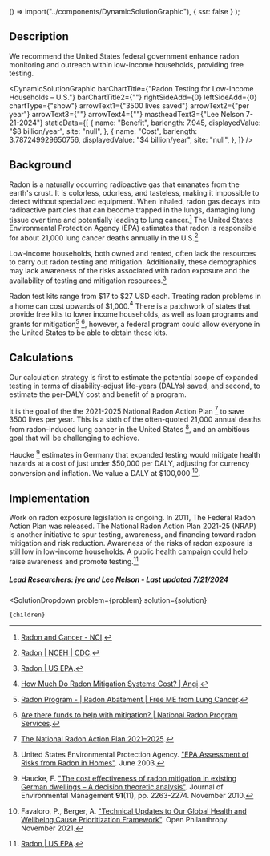 
  () => import("../components/DynamicSolutionGraphic"),
  { ssr: false }
);


## Description
We recommend the United States federal government enhance radon monitoring and outreach within low-income households, providing free testing.

<DynamicSolutionGraphic
  barChartTitle={"Radon Testing for Low-Income Households – U.S."}
  barChartTitle2={""}
  rightSideAdd={0}
  leftSideAdd={0}
  chartType={"show"}
  arrowText1={"3500 lives saved"}
  arrowText2={"per year"}
  arrowText3={""}
  arrowText4={""}
  mastheadText3={"Lee Nelson 7-21-2024"}
 staticData={[
    {
     name: "Benefit",
      barlength: 7.945,
      displayedValue: "$8 billion/year",
      site: "null",
    },
    {
      name: "Cost",
      barlength: 3.787249929650756,
      displayedValue: "$4 billion/year",
      site: "null",
    },
  ]}
/>

## Background
Radon is a naturally occurring radioactive gas that emanates from the earth's crust. It is colorless, odorless, and tasteless, making it impossible to detect without specialized equipment. When inhaled, radon gas decays into radioactive particles that can become trapped in the lungs, damaging lung tissue over time and potentially leading to lung cancer.[^"3"] The United States Environmental Protection Agency (EPA) estimates that radon is responsible for about 21,000 lung cancer deaths annually in the U.S.[^"2"]

Low-income households, both owned and rented, often lack the resources to carry out radon testing and mitigation. Additionally, these demographics may lack awareness of the risks associated with radon exposure and the availability of testing and mitigation resources.[^"4"]

Radon test kits range from $17 to $27 USD each. Treating radon problems in a home can cost upwards of $1,000.[^"6"] There is a patchwork of states that provide free kits to lower income households, as well as loan programs and grants for mitigation[^"8"] [^"9"], however, a federal program could allow everyone in the United States to be able to obtain these kits.

## Calculations
Our calculation strategy is first to estimate the potential scope of expanded testing in terms of disability-adjust life-years (DALYs) saved, and second, to estimate the per-DALY cost and benefit of a program.

It is the goal of the the 2021-2025 National Radon Action Plan [^"7"] to save 3500 lives per year. This is a sixth of the often-quoted 21,000 annual deaths from radon-induced lung cancer in the United States [^"11"], and an ambitious goal that will be challenging to achieve.

Haucke [^"13"] estimates in Germany that expanded testing would mitigate health hazards at a cost of just under $50,000 per DALY, adjusting for currency conversion and inflation. We value a DALY at $100,000 [^"14"].



## Implementation
Work on radon exposure legislation is ongoing. In 2011, The Federal Radon Action Plan was released. The National Radon Action Plan 2021-25 (NRAP) is another initiative to spur testing, awareness, and financing toward radon mitigation and risk reduction. 
Awareness of the risks of radon exposure is still low in low-income households. A public health campaign could help raise awareness and promote testing.[^"4"]

##### Lead Researchers: jye and Lee Nelson - Last updated 7/21/2024

[^"1"]:  [More countries act against exposure to radon and associated cancer risks](https://www.who.int/news/item/04-02-2021-more-countries-act-against-exposure-to-radon-and-associated-cancer-risks).

[^"2"]:  [Radon | NCEH | CDC](https://www.cdc.gov/radon/index.html).

[^"3"]:  [Radon and Cancer - NCI](https://www.cancer.gov/about-cancer/causes-prevention/risk/substances/radon/radon-fact-sheet).

[^"4"]:  [Radon | US EPA](https://www.epa.gov/radon).

[^"5"]:  [Find a Radon Test Kit or Measurement and Mitigation Professional | US EPA](https://www.epa.gov/radon/find-radon-test-kit-or-measurement-and-mitigation-professional).

[^"6"]:  [How Much Do Radon Mitigation Systems Cost? | Angi](https://www.angi.com/articles/how-much-does-it-cost-remove-radon-gas.htm).

[^"7"]:  [The National Radon Action Plan 2021–2025](https://www.lung.org/getmedia/8be1e569-b2d4-4841-8a70-158e68069041/NRAP-2021-2025-Action-Plan-508.pdf).

[^"8"]:  [Radon Program - | Radon Abatement | Free ME from Lung Cancer](https://www.freemefromlungcancer.org/about-us/radon-program/).

[^"9"]:  [Are there funds to help with mitigation? | National Radon Program Services](https://sosradon.org/Mitigation-financial-assist).

[^"10"]:  Shrider, E. et al. [“Income and Poverty in the United States: 2020”](https://www.census.gov/library/publications/2021/demo/p60-273.html) United States Census Bureau, September 2021

[^"11"]: United States Environmental Protection Agency. ["EPA Assessment of Risks from Radon in Homes"](https://www.epa.gov/radiation/epa-assessment-risks-radon-homes). June 2003.

[^"12"]: Institute for Health Metrics and Evaluation. ["Residential radon - Level 3 risk"](https://www.healthdata.org/research-analysis/diseases-injuries-risks/factsheets/2021-residential-radon-level-3-risk). Global Burden of Disease. 2021.

[^"13"]: Haucke, F. ["The cost effectiveness of radon mitigation in existing German dwellings – A decision theoretic analysis"](https://www.sciencedirect.com/science/article/abs/pii/S0301479710001738). Journal of Environmental Management **91**(11), pp. 2263-2274. November 2010.

[^"14"]: Favaloro, P., Berger, A. ["Technical Updates to Our Global Health and Wellbeing Cause Prioritization Framework"](https://www.openphilanthropy.org/research/technical-updates-to-our-global-health-and-wellbeing-cause-prioritization-framework/). Open Philanthropy. November 2021.



  <SolutionDropdown 
    problem={problem} 
    solution={solution}
  >
    {children}
  </SolutionDropdown>